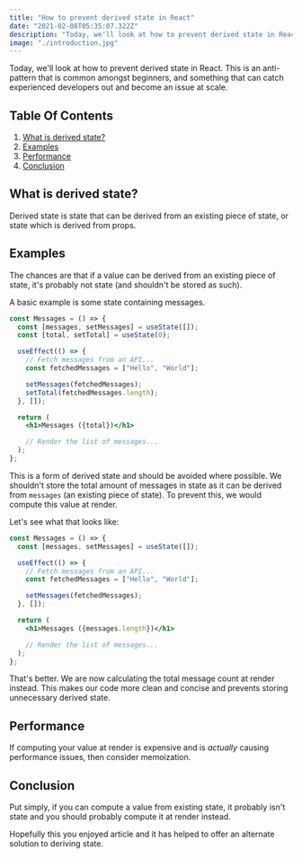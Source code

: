```yaml
---
title: "How to prevent derived state in React"
date: "2021-02-08T05:35:07.322Z"
description: "Today, we'll look at how to prevent derived state in React. This is an anti-pattern that is common amongst beginners, and something that can catch experienced developers out and become an issue at scale."
image: "./introduction.jpg"
---
```


Today, we'll look at how to prevent derived state in React. This is an anti-pattern that is common amongst beginners, and something that can catch experienced developers out and become an issue at scale.

## Table Of Contents

1. [What is derived state?](#what-is-derived-state)
2. [Examples](#examples)
3. [Performance](#performance)
4. [Conclusion](#conclusion)

## What is derived state?

Derived state is state that can be derived from an existing piece of state, or state which is derived from props.

## Examples

The chances are that if a value can be derived from an existing piece of state, it's probably not state (and shouldn't be stored as such).

A basic example is some state containing messages.

```jsx
const Messages = () => {
  const [messages, setMessages] = useState([]);
  const [total, setTotal] = useState(0);

  useEffect(() => {
    // Fetch messages from an API...
    const fetchedMessages = ["Hello", "World"];

    setMessages(fetchedMessages);
    setTotal(fetchedMessages.length);
  }, []);

  return (
    <h1>Messages ({total})</h1>

    // Render the list of messages...
  );
};
```

This is a form of derived state and should be avoided where possible. We shouldn't store the total amount of messages in state as it can be derived from `messages` (an existing piece of state). To prevent this, we would compute this value at render.

Let's see what that looks like:

```jsx {12}
const Messages = () => {
  const [messages, setMessages] = useState([]);

  useEffect(() => {
    // Fetch messages from an API...
    const fetchedMessages = ["Hello", "World"];

    setMessages(fetchedMessages);
  }, []);

  return (
    <h1>Messages ({messages.length})</h1>

    // Render the list of messages...
  );
};
```

That's better. We are now calculating the total message count at render instead. This makes our code more clean and concise and prevents storing unnecessary derived state.

## Performance

If computing your value at render is expensive and is _actually_ causing performance issues, then consider memoization.

## Conclusion

Put simply, if you can compute a value from existing state, it probably isn't state and you should probably compute it at render instead.

Hopefully this you enjoyed article and it has helped to offer an alternate solution to deriving state.
